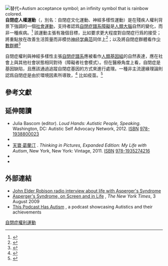 [[File:Autism_spectrum_infinity_awareness_symbol.svg|替代=Autism acceptance symbol; an infinity symbol that is rainbow colored.]]
'''自閉症人權運動'''（{{lang-en|Autism rights movement}}，別名：自閉症文化運動、神經多樣性運動）是在殘疾人權利背景下強調{{Tsl|en|neurodiversity paradigm|神經多樣性範式}}的一個[[社會運動|社會運動]]，支持者認爲[[自閉症譜系障礙|自閉症譜系障礙]]是[[人腦|人類大腦]]自然的變化，而非一種疾病。<ref name="Solomon">{{Cite news|work=New York|title=The autism rights movement|author=Solomon|first=Andrew|date=2008-05-25|accessdate=2008-05-27|url=https://nymag.com/news/features/47225/|archiveurl=https://web.archive.org/web/20080527025140/http://nymag.com/news/features/47225/|archivedate=27 May 2008}}</ref> 該運動主張有幾個目標，比如要求更大程度對自閉症行爲的接受；將重點放在改善生活質量而非模仿[[神经学典范|神经学典范]]同伴上<ref name="Bigthink">{{Cite web|title=Should Autism Be Cured or Is "Curing" Offensive?|url=https://bigthink.com/paul-ratner/should-autism-be-cured-or-is-curing-offfensive|accessdate=16 June 2019|author=Ratner|date=10 July 2016|first=Paul|work=Big Think|language=en|archive-date=2019-06-16|archive-url=https://web.archive.org/web/20190616072634/https://bigthink.com/paul-ratner/should-autism-be-cured-or-is-curing-offfensive|dead-url=no}}</ref>；以及將自閉症群體看作[[少数群体|少數群體]]<ref name="Jaarsma2012">{{Cite journal|title=Autism as a natural human variation: reflections on the claims of the neurodiversity movement|url=http://urn.kb.se/resolve?urn=urn:nbn:se:liu:diva-72172|last=Jaarsma|first=Pier|last2=Welin|first2=Stellan|date=2012|journal=Health Care Analysis: HCA: Journal of Health Philosophy and Policy|issue=1|doi=10.1007/s10728-011-0169-9|volume=20|pages=20–30|issn=1573-3394|pmid=21311979|access-date=2020-08-30|archive-date=2019-12-17|archive-url=https://web.archive.org/web/20191217074222/http://liu.diva-portal.org/smash/record.jsf?pid=diva2%3A457919&dswid=-943|dead-url=no}}</ref>

自閉症權利與神經多樣性主張[[自閉症光譜|自閉症譜系]]應被看作[[人類基因組|人類基因組]]的自然表達，應在社會上與其他社會狀態相同對待（障礙者社會模式）。但在醫療角度上看，自閉症是基因缺陷，且應該通過追蹤自閉症基因的方式來進行處理。一種非主流邊緣理論則認爲自閉症是由於環境因素所導致，<ref name="Jaarsma2012">{{Cite journal|title=Autism as a natural human variation: reflections on the claims of the neurodiversity movement|url=http://urn.kb.se/resolve?urn=urn:nbn:se:liu:diva-72172|last=Jaarsma|first=Pier|last2=Welin|first2=Stellan|date=2012|journal=Health Care Analysis: HCA: Journal of Health Philosophy and Policy|issue=1|doi=10.1007/s10728-011-0169-9|volume=20|pages=20–30|issn=1573-3394|pmid=21311979}}</ref> 比如疫苗。<ref name="Solomon">{{Cite news|work=New York|title=The autism rights movement|author=Solomon|first=Andrew|date=2008-05-25|accessdate=2008-05-27|url=https://nymag.com/news/features/47225/|archiveurl=https://web.archive.org/web/20080527025140/http://nymag.com/news/features/47225/|archivedate=27 May 2008}}</ref>

== 參考文獻 ==
{{reflist}}

== 延伸閱讀 ==
* Julia Bascom (editor). ''Loud Hands: Autistic People, Speaking''. Washington, DC: Autistic Self Advocacy Network, 2012. {{ISBN|978-1938800023}}[[ISBN_(identifier)|ISBN]] [[Special:BookSources/978-1938800023|978-1938800023]]
* {{Cite journal|title=Autistic culture online: virtual communication and cultural expression on the spectrum|last=Davidson J|journal=Soc Cult Geogr|issue=7|doi=10.1080/14649360802382586|year=2008|volume=9|pages=791–806|bibcode=10.1.1.474.9920}}
* [[天寶·葛蘭汀|天寶·葛蘭汀]] . ''Thinking in Pictures, Expanded Edition: My Life with Autism'', New York, New York: Vintage, 2011. {{ISBN|978-1935274216}}[[ISBN_(identifier)|ISBN]] [[Special:BookSources/978-1935274216|978-1935274216]]
* {{Cite book|last=Nadesan, Majia|year=2005|title=Constructing Autism: Unravelling the "Truth" and Discovering the Social|publisher=London: Routledge|isbn=978-0-415-32180-8}}
* {{Cite journal|title='I like others to not try to fix me': agency, independence, and autism|journal=Intellect Dev Disabil|issue=5|doi=10.1352/2008.46:364-375|year=2008|volume=46|pages=364–75|pmid=19090638}}

== 外部連結 ==
* [https://web.archive.org/web/20080511000025/http://www.writersvoice.net/2008/03/podcast-62-life-with-aspergers/ John Elder Robison radio interview about life with Asperger's Syndrome]
* [https://www.nytimes.com/2009/08/04/health/04aspe.html Asperger's Syndrome, on Screen and in Life] {{Wayback|url=https://www.nytimes.com/2009/08/04/health/04aspe.html |date=20191006194729 }}, ''The New York Times'', 3 August 2009
* [http://www.thispodcasthasautism.com This Podcast Has Autism] {{Wayback|url=http://www.thispodcasthasautism.com/ |date=20200908060038 }}, a podcast showcasing Autistics and their achievements

[[Category:自閉症權利運動|]]